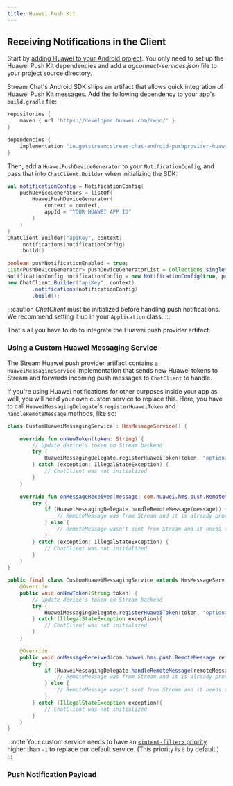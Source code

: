 ```yaml
---
title: Huawei Push Kit
---
```




<HuaweiContent/>

## Receiving Notifications in the Client

Start by [adding Huawei to your Android project](https://developer.huawei.com/consumer/en/doc/development/AppGallery-connect-Guides/agc-get-started-android-0000001058210705). You only need to set up the Huawei Push Kit dependencies and add a _agconnect-services.json_ file to your project source directory.

Stream Chat's Android SDK ships an artifact that allows quick integration of Huawei Push Kit messages. Add the following dependency to your app's `build.gradle` file:

```groovy
repositories {
    maven { url 'https://developer.huawei.com/repo/' }
}

dependencies {
    implementation "io.getstream:stream-chat-android-pushprovider-huawei:$stream_version"
}
```

Then, add a `HuaweiPushDeviceGenerator` to your `NotificationConfig`, and pass that into `ChatClient.Builder` when initializing the SDK:

<Tabs>
<TabItem value="kotlin" label="Kotlin">

```kotlin {3-6,10}
val notificationConfig = NotificationConfig(
    pushDeviceGenerators = listOf(
        HuaweiPushDeviceGenerator(
            context = context,
            appId = "YOUR HUAWEI APP ID"
        )
    )
)
ChatClient.Builder("apiKey", context)
    .notifications(notificationConfig)
    .build()
```
</TabItem>

<TabItem value="java" label="Java">

```java
boolean pushNotificationEnabled = true;
List<PushDeviceGenerator> pushDeviceGeneratorList = Collections.singletonList(new HuaweiPushDeviceGenerator(context, "YOUR HUAWEI APP ID", null));
NotificationConfig notificationConfig = new NotificationConfig(true, pushDeviceGeneratorList);
new ChatClient.Builder("apiKey", context)
        .notifications(notificationConfig)
        .build();
```
</TabItem>
</Tabs>

:::caution
_ChatClient_ must be initialized before handling push notifications. We recommend setting it up in your `Application` class.
:::

That's all you have to do to integrate the Huawei push provider artifact.

### Using a Custom Huawei Messaging Service

The Stream Huawei push provider artifact contains a `HuaweiMessagingService` implementation that sends new Huawei tokens to Stream and forwards incoming push messages to `ChatClient` to handle.

If you're using Huawei notifications for other purposes inside your app as well, you will need your own custom service to replace this. Here, you have to call `HuaweiMessagingDelegate`'s `registerHuaweiToken` and `handleRemoteMessage` methods, like so:

<Tabs>
<TabItem value="kotlin" label="Kotlin">

```kotlin {6,14}
class CustomHuaweiMessagingService : HmsMessageService() {

    override fun onNewToken(token: String) {
        // Update device's token on Stream backend
        try {
            HuaweiMessagingDelegate.registerHuaweiToken(token, "optional-provider-name")
        } catch (exception: IllegalStateException) {
            // ChatClient was not initialized
        }
    }

    override fun onMessageReceived(message: com.huawei.hms.push.RemoteMessage) {
        try {
            if (HuaweiMessagingDelegate.handleRemoteMessage(message)) {
                // RemoteMessage was from Stream and it is already processed
            } else {
                // RemoteMessage wasn't sent from Stream and it needs to be handled by you
            }
        } catch (exception: IllegalStateException) {
            // ChatClient was not initialized
        }
    }
}
```
</TabItem>

<TabItem value="java" label="Java">

```java
public final class CustomHuaweiMessagingService extends HmsMessageService {
    @Override
    public void onNewToken(String token) {
        // Update device's token on Stream backend
        try {
            HuaweiMessagingDelegate.registerHuaweiToken(token, "optional-provider-name");
        } catch (IllegalStateException exception){
            // ChatClient was not initialized
        }
    }

    @Override
    public void onMessageReceived(com.huawei.hms.push.RemoteMessage remoteMessage) {
        try {
            if (HuaweiMessagingDelegate.handleRemoteMessage(remoteMessage)) {
                // RemoteMessage was from Stream and it is already processed
            } else {
                // RemoteMessage wasn't sent from Stream and it needs to be handled by you
            }
        } catch (IllegalStateException exception){
            // ChatClient was not initialized
        }
    }
}
```
</TabItem>
</Tabs>

:::note
Your custom service needs to have an [`<intent-filter>` priority](https://developer.android.com/guide/topics/manifest/intent-filter-element#priority) higher than `-1` to replace our default service. (This priority is `0` by default.)
:::

### Push Notification Payload

<PayloadContent />